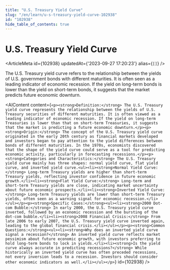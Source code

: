 ```yaml
---
title: "U.S. Treasury Yield Curve"
slug: "/en/learn/u-s-treasury-yield-curve-102938"
id: "102938"
hide_table_of_contents: true
---
```



# U.S. Treasury Yield Curve

<ArticleMeta id={102938} updatedAt={'2023-09-27 17:20:23'} alias={`[]`} />
<div className='border-solid border-b border-t-0 my-4 border-[var(--ifm-color-gray-300)]' />

The U.S. Treasury yield curve refers to the relationship between the yields of U.S. government bonds with different maturities. It is often seen as a leading indicator of economic recession. If the yield on long-term bonds is lower than the yield on short-term bonds, it suggests that the market predicts future economic downturn.

<AIContent content={`<p><strong>Definition:</strong> The U.S. Treasury yield curve represents the relationship between the yields of U.S. Treasury securities of different maturities. It is often viewed as a leading indicator of economic recession. If the yield on long-term Treasuries is lower than that on short-term Treasuries, it suggests that the market is predicting a future economic downturn.</p><p><strong>Origin:</strong> The concept of the U.S. Treasury yield curve originated in the early 20th century as financial markets developed and investors began to pay attention to the yield differences between bonds of different maturities. In the 1970s, economists discovered that the shape of the yield curve could serve as a tool for predicting economic activity, particularly in forecasting recessions.</p><p><strong>Categories and Characteristics:</strong> The U.S. Treasury yield curve mainly has three shapes: normal yield curve, flat yield curve, and inverted yield curve.<ul><li><strong>Normal Yield Curve:</strong> Long-term Treasury yields are higher than short-term Treasury yields, reflecting investor confidence in future economic growth.</li><li><strong>Flat Yield Curve:</strong> Long-term and short-term Treasury yields are close, indicating market uncertainty about future economic prospects.</li><li><strong>Inverted Yield Curve:</strong> Long-term Treasury yields are lower than short-term Treasury yields, often seen as a warning signal for economic recession.</li></ul></p><p><strong>Specific Cases:</strong><ul><li><strong>2000 Dot-com Bubble:</strong> In early 2000, the U.S. Treasury yield curve inverted, followed by an economic recession and the bursting of the dot-com bubble.</li><li><strong>2008 Financial Crisis:</strong> From late 2006 to early 2007, the U.S. Treasury yield curve inverted again, leading to the global financial crisis.</li></ul></p><p><strong>Common Questions:</strong><ul><li><strong>Why does an inverted yield curve signal a recession?</strong> An inverted yield curve reflects market pessimism about future economic growth, with investors preferring to hold long-term bonds to lock in yields.</li><li><strong>Is the yield curve always accurate in predicting recessions?</strong> While historically an inverted yield curve has often preceded recessions, not every inversion leads to a recession. Investors should consider other economic indicators as well.</li></ul></p>`} id={102938} />
